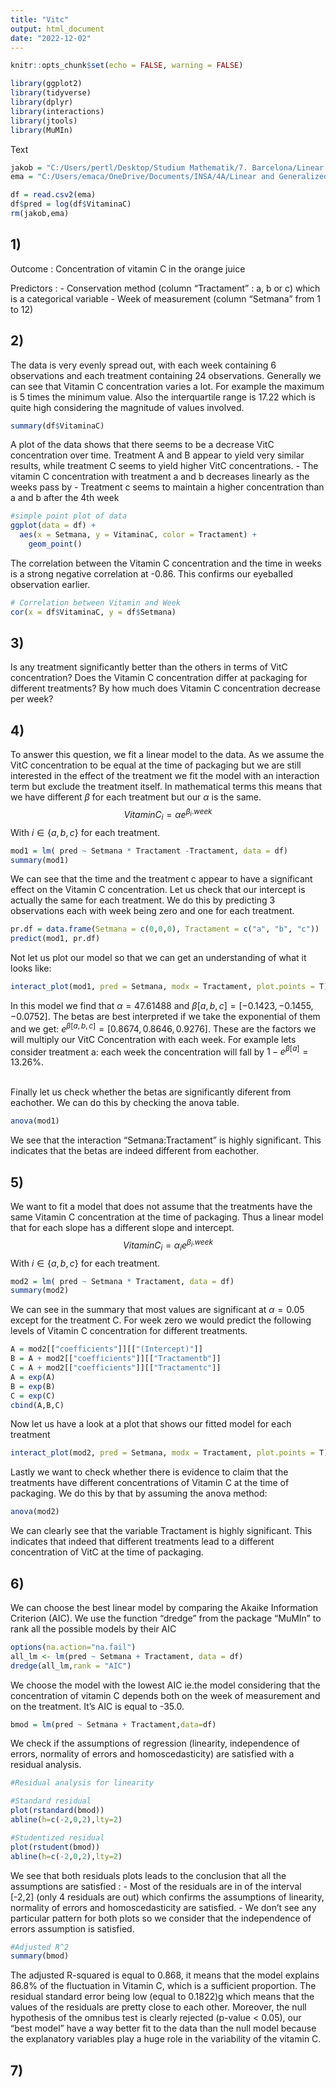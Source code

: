 ```yaml
---
title: "Vitc"
output: html_document
date: "2022-12-02"
---
```


```r
knitr::opts_chunk$set(echo = FALSE, warning = FALSE)
```


```r
library(ggplot2)
library(tidyverse)
library(dplyr)
library(interactions)
library(jtools)
library(MuMIn)
```

Text
```r
jakob = "C:/Users/pertl/Desktop/Studium Mathematik/7. Barcelona/Linear and Generalized Models/Practical Exercise/VitCGroup7.csv"
ema = "C:/Users/emaca/OneDrive/Documents/INSA/4A/Linear and Generalized Linear Models/Assignment/VitCGroup7.csv"

df = read.csv2(ema)
df$pred = log(df$VitaminaC)
rm(jakob,ema)
```

## 1)

Outcome : Concentration of vitamin C in the orange juice

Predictors : 
- Conservation method (column "Tractament" : a, b or c) which is a categorical variable
- Week of measurement (column "Setmana" from 1 to 12) 

## 2)

The data is very evenly spread out, with each week containing 6 observations and each treatment containing 24 observations. Generally we can see that Vitamin C concentration varies a lot. For example the maximum is 5 times the minimum value. Also the interquartile range is 17.22 which is quite high considering the magnitude of values involved.
```r
summary(df$VitaminaC)
```

A plot of the data shows that there seems to be a decrease VitC concentration over time. Treatment A and B appear to yield very similar results, while treatment C seems to yield higher VitC concentrations.
- The vitamin C concentration with treatment a and b decreases linearly as the weeks pass by 
- Treatment c seems to maintain a higher concentration than a and b after the 4th week 
```r
#simple point plot of data
ggplot(data = df) +
  aes(x = Setmana, y = VitaminaC, color = Tractament) +
    geom_point()
```

The correlation between the Vitamin C concentration and the time in weeks is a strong negative correlation at -0.86. This confirms our eyeballed observation earlier.
```r
# Correlation between Vitamin and Week
cor(x = df$VitaminaC, y = df$Setmana)
```

## 3)
Is any treatment significantly better than the others in terms of VitC concentration?
Does the Vitamin C concentration differ at packaging for different treatments?
By how much does Vitamin C concentration decrease per week?



## 4)
To answer this question, we fit a linear model to the data. As we assume the VitC concentration to be equal at the time of packaging but we are still interested in the effect of the treatment we fit the model with an interaction term but exclude the treatment itself. In mathematical terms this means that we have different $\beta$ for each treatment but our $\alpha$ is the same.
$$
VitaminC_i = \alpha e^{\beta_i .week}
$$
With $i \in \{a,b,c\}$ for each treatment.

```r
mod1 = lm( pred ~ Setmana * Tractament -Tractament, data = df)
summary(mod1)
```
We can see that the time and the treatment c appear to have a significant effect on the Vitamin C concentration. Let us check that our intercept is actually the same for each treatment. We do this by predicting 3 observations each with week being zero and one for each treatment.
```r
pr.df = data.frame(Setmana = c(0,0,0), Tractament = c("a", "b", "c"))
predict(mod1, pr.df)
```
Not let us plot our model so that we can get an understanding of what it looks like:
```r
interact_plot(mod1, pred = Setmana, modx = Tractament, plot.points = T)
```
In this model we find that $\alpha = 47.61488$ and $\beta[a,b,c] = [-0.1423, -0.1455, -0.0752]$. The betas are best interpreted if we take the exponential of them and we get: $e^{\beta[a,b,c]} = [0.8674, 0.8646, 0.9276]$. These are the factors we will multiply our VitC Concentration with each week. For example lets consider treatment a: each week the concentration will fall by $1-e^{\beta[a]} = 13.26\%$.

\
Finally let us check whether the betas are significantly diferent from eachother. We can do this by checking the anova table.

```r
anova(mod1)
```

We see that the interaction "Setmana:Tractament" is highly significant. This indicates that the betas are indeed different from eachother.

## 5)
We want to fit a model that does not assume that the treatments have the same Vitamin C concentration at the time of packaging. Thus a linear model that for each slope has a different slope and intercept.
$$
VitaminC_i = \alpha_i e^{\beta_i .week}
$$
With $i \in \{a,b,c\}$ for each treatment.
```r
mod2 = lm( pred ~ Setmana * Tractament, data = df)
summary(mod2)
```
We can see in the summary that most values are significant at $\alpha = 0.05$ except for the treatment C. For week zero we would predict the following levels of Vitamin C concentration for different treatments.
```r
A = mod2[["coefficients"]][["(Intercept)"]]
B = A + mod2[["coefficients"]][["Tractamentb"]]
C = A + mod2[["coefficients"]][["Tractamentc"]]
A = exp(A)
B = exp(B)
C = exp(C)
cbind(A,B,C)
```

Now let us have a look at a plot that shows our fitted model for each treatment

```r
interact_plot(mod2, pred = Setmana, modx = Tractament, plot.points = T)
```

Lastly we want to check whether there is evidence to claim that the treatments have different concentrations of Vitamin C at the time of packaging. We do this by that by assuming the anova method:
```r
anova(mod2)
```
We can clearly see that the variable Tractament is highly significant. This indicates that indeed that different treatments lead to a different concentration of VitC at the time of packaging.


## 6)

We can choose the best linear model by comparing the Akaike Information Criterion (AIC). We use the function "dredge" from the package "MuMIn" to rank all the possible models by their AIC
```r
options(na.action="na.fail")
all_lm <- lm(pred ~ Setmana + Tractament, data = df)
dredge(all_lm,rank = "AIC")
```
We choose the model with the lowest AIC ie.the model considering that the concentration of vitamin C depends both on the week of measurement and on the treatment. It's AIC is equal to -35.0.

```r
bmod = lm(pred ~ Setmana + Tractament,data=df)
```

We check if the assumptions of regression (linearity, independence of errors, normality of errors and homoscedasticity) are satisfied with a residual analysis.


```r
#Residual analysis for linearity

#Standard residual
plot(rstandard(bmod))
abline(h=c(-2,0,2),lty=2)
```
```r
#Studentized residual
plot(rstudent(bmod))
abline(h=c(-2,0,2),lty=2)
```
We see that both residuals plots leads to the conclusion that all the assumptions are satisfied :
- Most of the residuals are in of the interval [-2,2] (only 4 residuals are out) which confirms the assumptions of linearity, normality of errors and homoscedasticity are satisfied.
- We don't see any particular pattern for both plots so we consider that the independence of errors assumption is satisfied.


```r
#Adjusted R^2
summary(bmod)
```
The adjusted R-squared is equal to  0.868, it means that the model explains 86.8% of the fluctuation in Vitamin C, which is a sufficient proportion. The residual standard error being low (equal to 0.1822)g which means that the values of the residuals are pretty close to each other. Moreover, the null hypothesis of the omnibus test is clearly rejected (p-value < 0.05), our "best model" have a way better fit to the data than the null model because the explanatory variables play a huge role in the variability of the vitamin C.



## 7)